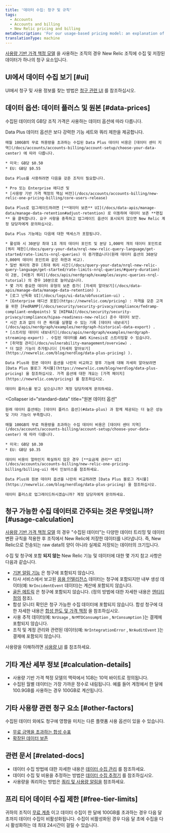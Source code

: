 ```yaml
---
title: '데이터 수집: 청구 및 규칙'
tags:
  - Accounts
  - Accounts and billing
  - New Relic pricing and billing
metaDescription: 'For our usage-based pricing model: an explanation of how data ingest is calculated for billing purposes.'
translationType: machine
---
```


[사용량 기반 가격 책정 모델](/docs/accounts/accounts-billing/new-relic-one-pricing-billing/new-relic-one-pricing-billing) 을 사용하는 조직의 경우 New Relic 조직에 수집 및 저장된 데이터가 하나의 청구 요소입니다.

## UI에서 데이터 수집 보기 [#ui]

UI에서 청구 및 사용 정보를 찾는 방법은 [청구 관련 UI](/docs/accounts/accounts-billing/general-account-settings/introduction-account-settings) 를 참조하십시오.

## 데이터 옵션: 데이터 플러스 및 원본 [#data-prices]

수집된 데이터의 GB당 조직 가격은 사용하는 데이터 옵션에 따라 다릅니다.

<CollapserGroup>
  <Collapser
    id="data-plus"
    title="데이터 플러스"
  >
    Data Plus 데이터 옵션은 보다 강력한 기능 세트와 쿼리 제한을 제공합니다.

    매월 100GB의 무료 허용량을 초과하는 수집된 Data Plus 데이터 비용은 [데이터 센터 지역](/docs/accounts/accounts-billing/account-setup/choose-your-data-center) 에 따라 다릅니다.

    * 미국: GB당 $0.50
    * EU: GB당 $0.55

    Data Plus를 사용하려면 다음을 갖춘 조직이 필요합니다.

    * Pro 또는 Enterprise 에디션 및
    * [사용량 기반 가격 책정의 핵심 버전](/docs/accounts/accounts-billing/new-relic-one-pricing-billing/core-users-release)

    Data Plus로 업그레이드하려면 [**데이터 보존** UI](/docs/data-apis/manage-data/manage-data-retention#adjust-retention) 로 이동하여 데이터 보존 **편집** 을 클릭합니다. 요구 사항을 충족하고 업그레이드 옵션이 표시되지 않으면 New Relic 계정 담당자에게 문의하십시오.

    Data Plus 기능에는 다음에 대한 액세스가 포함됩니다.

    * 활성화 시 30분당 최대 1조 개의 데이터 포인트 및 분당 1,000억 개의 데이터 포인트로 [쿼리 제한](/docs/query-your-data/nrql-new-relic-query-language/get-started/rate-limits-nrql-queries) 이 증가했습니다(원래 데이터 옵션의 30분당 3,000억 데이터 포인트와 같은 하한과 비교).
    * 일반 쿼리의 경우 [최대 쿼리 시간](/docs/query-your-data/nrql-new-relic-query-language/get-started/rate-limits-nrql-queries/#query-duration) 이 2분, [비동기 쿼리](/docs/apis/nerdgraph/examples/async-queries-nrql-tutorial) 의 경우 10분으로 늘어났습니다.
    * 몇 가지 중요한 데이터 유형의 보존 증가( [자세히 알아보기](/docs/data-apis/manage-data/manage-data-retention) ).
    * [로그 난독화 UI](/docs/logs/ui-data/obfuscation-ui) .
    * [Enterprise 에디션 포함](https://newrelic.com/pricing) : 자격을 갖춘 고객을 위한 [FedRAMP](/docs/security/security-privacy/compliance/fedramp-compliant-endpoints) 및 [HIPAA](/docs/security/security-privacy/compliance/hipaa-readiness-new-relic) 준수 데이터 보안.
    * 시간 초과 없이 더 큰 쿼리를 실행할 수 있는 기록 [데이터 내보내기](/docs/apis/nerdgraph/examples/nerdgraph-historical-data-export) .
    * [스트리밍 데이터 내보내기](/docs/apis/nerdgraph/examples/nerdgraph-streaming-export) . 수집된 데이터를 AWS Kinesis로 스트리밍할 수 있습니다.
    * [취약점 관리](/docs/vulnerability-management/overview) .
    * 더 많은 기능이 추가됩니다( [자세히 알아보기](https://newrelic.com/blog/nerdlog/data-plus-pricing) ).

    Data Plus와 원본 데이터 옵션을 나란히 비교하고 향후 기능에 대해 자세히 알아보려면 [Data Plus 블로그 게시물](https://newrelic.com/blog/nerdlog/data-plus-pricing) 을 참조하십시오. 가격 옵션에 대한 개요는 [가격 페이지](https://newrelic.com/pricing) 를 참조하십시오.

    데이터 플러스를 받고 싶으십니까? 계정 담당자에게 문의하세요.
  </Collapser>

  <Collapser
    id="standard-data"
    title="원본 데이터 옵션"
  >
    원래 데이터 옵션에는 [데이터 플러스 옵션](#data-plus) 과 함께 제공되는 더 높은 성능 및 기타 기능이 부족합니다.

    매월 100GB의 무료 허용량을 초과하는 수집 데이터 비용은 [데이터 센터 지역](/docs/accounts/accounts-billing/account-setup/choose-your-data-center) 에 따라 다릅니다.

    * 미국: GB당 $0.30
    * EU: GB당 $0.35

    데이터 비용이 얼마인지 확실하지 않은 경우 [**요금제 관리** UI](/docs/accounts/accounts-billing/new-relic-one-pricing-billing/billing-ui) 에서 인보이스를 참조하세요.

    Data Plus와 원본 데이터 옵션을 나란히 비교하려면 [Data Plus 블로그 게시물](https://newrelic.com/blog/nerdlog/data-plus-pricing) 을 참조하십시오.

    데이터 플러스로 업그레이드하시겠습니까? 계정 담당자에게 문의하세요.
  </Collapser>
</CollapserGroup>

## 청구 가능한 수집 데이터로 간주되는 것은 무엇입니까? [#usage-calculation]

[사용량 기반 가격 책정 모델](/docs/accounts/accounts-billing/new-relic-one-pricing-billing/new-relic-one-pricing-billing) 의 경우 "수집된 데이터"는 다양한 데이터 트리밍 및 데이터 변환 규칙을 적용한 후 조직에서 New Relic에 저장한 데이터를 나타냅니다. 즉, New Relic으로 전송되는 raw data의 양이 아니라 실제로 저장되는 데이터의 크기입니다.

수집 및 청구에 포함 **되지 않는** New Relic 기능 및 데이터에 대한 몇 가지 참고 사항은 다음과 같습니다.

* [기본 알림 기능](/docs/alerts-applied-intelligence/new-relic-alerts/learn-alerts/alerts-concepts-workflow) 은 청구에 포함되지 않습니다.
* 타사 서비스에서 보고된 [응용 인텔리전스](/docs/alerts-applied-intelligence/new-relic-alerts/get-started/introduction-applied-intelligence) 데이터는 청구에 포함되지만 내부 생성 데이터(예: `NrIncidentEvent` 데이터)는 계산에 포함되지 않습니다.
* [골든 메트릭](/docs/apis/nerdgraph/examples/golden-metrics-entities-nerdgraph-api-tutorial) 은 청구에 포함되지 않습니다. (정의 방법에 대한 자세한 내용은 [엔티티 정의](https://github.com/newrelic/entity-definitions) 참조).
* 합성 모니터 확인은 청구 가능한 수집 데이터에 포함되지 않습니다. 합성 청구에 대한 자세한 내용은 [합성 한도 및 가격 책정](/docs/synthetics/synthetic-monitoring/using-monitors/monitor-limits) 을 참조하십시오.
* 사용 추적 데이터(예: `NrUsage` , `NrMTDConsumption` , `NrConsumption` )는 결제에 포함되지 않습니다.
* 조직 및 계정 관리와 관련된 데이터(예: `NrIntegrationError` , `NrAuditEvent` )는 결제에 포함되지 않습니다.

사용량을 이해하려면 [사용량 UI](/docs/accounts/accounts-billing/new-relic-one-pricing-billing/billing-ui) 를 참조하세요.

## 기타 계산 세부 정보 [#calculation-details]

* 사용량 기반 가격 책정 모델의 맥락에서 1GB는 10억 바이트로 정의됩니다.
* 수집된 월별 데이터는 가장 가까운 정수로 내림됩니다. 예를 들어 계정에서 한 달에 100.9GB를 사용하는 경우 100GB로 계산됩니다.

## 기타 사용량 관련 청구 요소 [#other-factors]

수집된 데이터 외에도 청구에 영향을 미치는 다른 플랫폼 사용 옵션이 있을 수 있습니다.

* [무료 금액을 초과하는 합성 수표](/docs/synthetics/synthetic-monitoring/using-monitors/monitor-limits)
* [확장된 데이터 보존](/docs/data-apis/manage-data/manage-data-retention/#adjust-retention)

## 관련 문서 [#related-docs]

* 데이터 수집 방법에 대한 자세한 내용은 [데이터 수집 관리](/docs/data-apis/manage-data/manage-data-coming-new-relic) 를 참조하세요.
* 데이터 수집 및 비용을 추정하는 방법은 [데이터 수집 추정기](https://newrelic.com/blog/nerdlog/estimate-data-cost) 를 참조하십시오.
* 사용량을 쿼리하는 방법은 [쿼리 및 사용량 알림을](/docs/accounts/accounts-billing/new-relic-one-pricing-billing/usage-queries-alerts) 참조하세요.

## 프리 티어 데이터 수집 제한 [#free-tier-limits]

귀하의 조직이 [무료 계층](/docs/accounts/accounts-billing/new-relic-one-pricing-billing/new-relic-one-pricing-billing#free) 이고 데이터 수집이 한 달에 100GB를 초과하는 경우 다음 달 초까지 데이터 수집이 비활성화됩니다. 수집이 비활성화된 경우 다음 달 초에 수집을 다시 활성화하는 데 최대 24시간이 걸릴 수 있습니다.